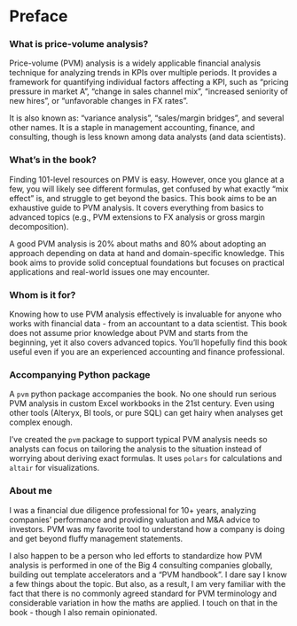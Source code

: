 # Preface {.unnumbered}

### What is price-volume analysis? {.unnumbered}

Price-volume (PVM) analysis is a widely applicable financial analysis technique for analyzing trends in KPIs over multiple periods. It provides a framework for quantifying individual factors affecting a KPI, such as "pricing pressure in market A", "change in sales channel mix", "increased seniority of new hires", or "unfavorable changes in FX rates". 

It is also known as: "variance analysis", "sales/margin bridges", and several other names. It is a staple in management accounting, finance, and consulting, though is less known among data analysts (and data scientists).

### What's in the book?

Finding 101-level resources on PMV is easy. However, once you glance at a few, you will likely see different formulas, get confused by what exactly "mix effect" is, and struggle to get beyond the basics. This book aims to be an exhaustive guide to PVM analysis. It covers everything from basics to advanced topics (e.g., PVM extensions to FX analysis or gross margin decomposition).

A good PVM analysis is 20% about maths and 80% about adopting an approach depending on data at hand and domain-specific knowledge. This book aims to provide solid conceptual foundations but focuses on practical applications and real-world issues one may encounter.

### Whom is it for?

Knowing how to use PVM analysis effectively is invaluable for anyone who works with financial data - from an accountant to a data scientist. This book does not assume prior knowledge about PVM and starts from the beginning, yet it also covers advanced topics. You'll hopefully find this book useful even if you are an experienced accounting and finance professional.

### Accompanying Python package

A `pvm` python package accompanies the book. No one should run serious PVM analysis in custom Excel workbooks in the 21st century. Even using other tools (Alteryx, BI tools, or pure SQL) can get hairy when analyses get complex enough. 

I've created the `pvm` package to support typical PVM analysis needs so analysts can focus on tailoring the analysis to the situation instead of worrying about deriving exact formulas. It uses `polars` for calculations and `altair` for visualizations.

### About me

I was a financial due diligence professional for 10+ years, analyzing companies' performance and providing valuation and M&A advice to investors. PVM was my favorite tool to understand how a company is doing and get beyond fluffy management statements. 

I also happen to be a person who led efforts to standardize how PVM analysis is performed in one of the Big 4 consulting companies globally, building out template accelerators and a "PVM handbook". I dare say I know a few things about the topic. But also, as a result, I am very familiar with the fact that there is no commonly agreed standard for PVM terminology and considerable variation in how the maths are applied. I touch on that in the book - though I also remain opinionated. 

